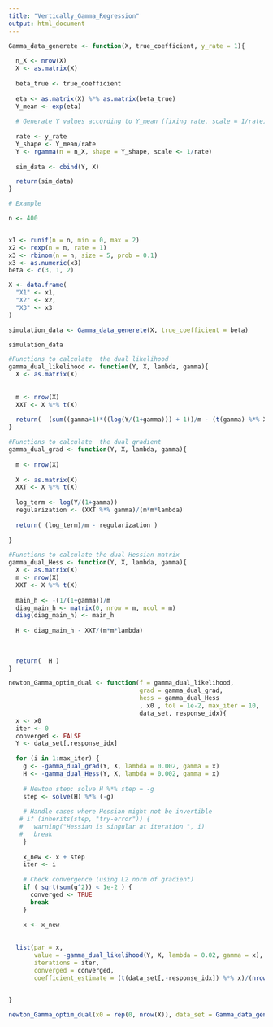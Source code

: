 ```yaml
---
title: "Vertically_Gamma_Regression"
output: html_document
---
```


```r
Gamma_data_generete <- function(X, true_coefficient, y_rate = 1){
  
  n_X <- nrow(X)
  X <- as.matrix(X)
  
  beta_true <- true_coefficient
  
  eta <- as.matrix(X) %*% as.matrix(beta_true)
  Y_mean <- exp(eta)
  
  # Generate Y values according to Y_mean (fixing rate, scale = 1/rate)
  
  rate <- y_rate
  Y_shape <- Y_mean/rate
  Y <- rgamma(n = n_X, shape = Y_shape, scale <- 1/rate) 
  
  sim_data <- cbind(Y, X)

  return(sim_data)
}

# Example

n <- 400


x1 <- runif(n = n, min = 0, max = 2)
x2 <- rexp(n = n, rate = 1)
x3 <- rbinom(n = n, size = 5, prob = 0.1)
x3 <- as.numeric(x3)
beta <- c(3, 1, 2)

X <- data.frame(
  "X1" <- x1,
  "X2" <- x2,
  "X3" <- x3
)

simulation_data <- Gamma_data_generete(X, true_coefficient = beta)
```

```r
simulation_data
```

```r

#Functions to calculate  the dual likelihood
gamma_dual_likelihood <- function(Y, X, lambda, gamma){
  X <- as.matrix(X)
  
  
  m <- nrow(X)
  XXT <- X %*% t(X) 
  
  return(  (sum((gamma+1)*((log(Y/(1+gamma))) + 1))/m - (t(gamma) %*% XXT %*% gamma)/(2*m*m*lambda))[1,1] )
}

#Functions to calculate  the dual gradient
gamma_dual_grad <- function(Y, X, lambda, gamma){
  
  m <- nrow(X)
  
  X <- as.matrix(X)
  XXT <- X %*% t(X)
  
  log_term <- log(Y/(1+gamma))
  regularization <- (XXT %*% gamma)/(m*m*lambda)
  
  return( (log_term)/m - regularization )
  
}

#Functions to calculate the dual Hessian matrix
gamma_dual_Hess <- function(Y, X, lambda, gamma){
  X <- as.matrix(X)
  m <- nrow(X)
  XXT <- X %*% t(X) 
  
  main_h <- -(1/(1+gamma))/m
  diag_main_h <- matrix(0, nrow = m, ncol = m) 
  diag(diag_main_h) <- main_h
  
  H <- diag_main_h - XXT/(m*m*lambda)
  
  
  
  return(  H )
} 

```

```r
newton_Gamma_optim_dual <- function(f = gamma_dual_likelihood, 
                                    grad = gamma_dual_grad, 
                                    hess = gamma_dual_Hess
                                    , x0 , tol = 1e-2, max_iter = 10, 
                                    data_set, response_idx){
  x <- x0
  iter <- 0
  converged <- FALSE
  Y <- data_set[,response_idx]
  
  for (i in 1:max_iter) {
    g <- -gamma_dual_grad(Y, X, lambda = 0.002, gamma = x)
    H <- -gamma_dual_Hess(Y, X, lambda = 0.002, gamma = x)
    
    # Newton step: solve H %*% step = -g
    step <- solve(H) %*% (-g)
    
    # Handle cases where Hessian might not be invertible
   # if (inherits(step, "try-error")) {
   #   warning("Hessian is singular at iteration ", i)
   #   break
    }
    
    x_new <- x + step
    iter <- i
    
    # Check convergence (using L2 norm of gradient)
    if ( sqrt(sum(g^2)) < 1e-2 ) {
      converged <- TRUE
      break
    }
    
    x <- x_new
  
  
  list(par = x, 
       value = -gamma_dual_likelihood(Y, X, lambda = 0.02, gamma = x), 
       iterations = iter, 
       converged = converged,
       coefficient_estimate = (t(data_set[,-response_idx]) %*% x)/(nrow(data_set)*0.002))
  

}
```

```r
newton_Gamma_optim_dual(x0 = rep(0, nrow(X)), data_set = Gamma_data_generete(X, true_coefficient = beta), response_idx = 1 )
```
